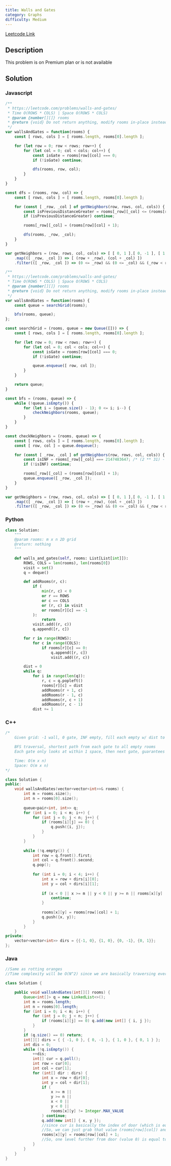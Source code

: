 ```yaml
---
title: Walls and Gates
category: Graphs
difficulty: Medium
---
```


<Callout>

[Leetcode Link](https://leetcode.com/problems/walls-and-gates)

</Callout>

## Description
This problem is on Premium plan or is not available

## Solution

### Javascript
```javascript
/**
 * https://leetcode.com/problems/walls-and-gates/
 * Time O(ROWS * COLS) | Space O(ROWS * COLS)
 * @param {number[][]} rooms
 * @return {void} Do not return anything, modify rooms in-place instead.
 */
var wallsAndGates = function(rooms) {
    const [ rows, cols ] = [ rooms.length, rooms[0].length ];

    for (let row = 0; row < rows; row++) {
        for (let col = 0; col < cols; col++) {
            const isGate = rooms[row][col] === 0;
            if (!isGate) continue;

            dfs(rooms, row, col);
        }
    }
}

const dfs = (rooms, row, col) => {
    const [ rows, cols ] = [ rooms.length, rooms[0].length ];

    for (const [ _row, _col ] of getNeighbors(row, rows, col, cols)) {
        const isPreviousDistanceGreater = rooms[_row][_col] <= (rooms[row][col] + 1);
        if (isPreviousDistanceGreater) continue;

        rooms[_row][_col] = (rooms[row][col] + 1);

        dfs(rooms, _row, _col);
    }
}

var getNeighbors = (row, rows, col, cols) => [ [ 0, 1 ],[ 0, -1 ], [ 1, 0 ], [ -1, 0 ] ]
    .map(([ _row, _col ]) => [ (row + _row), (col + _col) ])
    .filter(([ _row, _col ]) => (0 <= _row) && (0 <= _col) && (_row < rows) && (_col < cols));

/**
 * https://leetcode.com/problems/walls-and-gates/
 * Time O(ROWS * COLS) | Space O(ROWS * COLS)
 * @param {number[][]} rooms
 * @return {void} Do not return anything, modify rooms in-place instead.
 */
var wallsAndGates = function(rooms) {
    const queue = searchGrid(rooms);

    bfs(rooms, queue);
};

const searchGrid = (rooms, queue = new Queue([])) => {
    const [ rows, cols ] = [ rooms.length, rooms[0].length ];

    for (let row = 0; row < rows; row++) {
        for (let col = 0; col < cols; col++) {
            const isGate = rooms[row][col] === 0;
            if (!isGate) continue;

            queue.enqueue([ row, col ]);
        }
    }

    return queue;
}

const bfs = (rooms, queue) => {
    while (!queue.isEmpty()) {
        for (let i = (queue.size() - 1); 0 <= i; i--) {
            checkNeighbors(rooms, queue);
        }
    }
}

const checkNeighbors = (rooms, queue) => {
    const [ rows, cols ] = [ rooms.length, rooms[0].length ];
    const [ row, col ] = queue.dequeue();

    for (const [ _row, _col ] of getNeighbors(row, rows, col, cols)) {
        const isINF = rooms[_row][_col] === 2147483647; /* (2 ** 31) - 1 */
        if (!isINF) continue;

        rooms[_row][_col] = (rooms[row][col] + 1);
        queue.enqueue([ _row, _col ]);
    }
}

var getNeighbors = (row, rows, col, cols) => [ [ 0, 1 ],[ 0, -1 ], [ 1, 0 ], [ -1, 0 ] ]
    .map(([ _row, _col ]) => [ (row + _row), (col + _col) ])
    .filter(([ _row, _col ]) => (0 <= _row) && (0 <= _col) && (_row < rows) && (_col < cols));

```
### Python
```python
class Solution:
    """
    @param rooms: m x n 2D grid
    @return: nothing
    """

    def walls_and_gates(self, rooms: List[List[int]]):
        ROWS, COLS = len(rooms), len(rooms[0])
        visit = set()
        q = deque()

        def addRooms(r, c):
            if (
                min(r, c) < 0
                or r == ROWS
                or c == COLS
                or (r, c) in visit
                or rooms[r][c] == -1
            ):
                return
            visit.add((r, c))
            q.append([r, c])

        for r in range(ROWS):
            for c in range(COLS):
                if rooms[r][c] == 0:
                    q.append([r, c])
                    visit.add((r, c))

        dist = 0
        while q:
            for i in range(len(q)):
                r, c = q.popleft()
                rooms[r][c] = dist
                addRooms(r + 1, c)
                addRooms(r - 1, c)
                addRooms(r, c + 1)
                addRooms(r, c - 1)
            dist += 1

```
### C++
```cpp
/*
    Given grid: -1 wall, 0 gate, INF empty, fill each empty w/ dist to nearest gate

    BFS traversal, shortest path from each gate to all empty rooms
    Each gate only looks at within 1 space, then next gate, guarantees shortest

    Time: O(m x n)
    Space: O(m x n)
*/

class Solution {
public:
    void wallsAndGates(vector<vector<int>>& rooms) {
        int m = rooms.size();
        int n = rooms[0].size();
        
        queue<pair<int, int>> q;
        for (int i = 0; i < m; i++) {
            for (int j = 0; j < n; j++) {
                if (rooms[i][j] == 0) {
                    q.push({i, j});
                }
            }
        }
        
        while (!q.empty()) {
            int row = q.front().first;
            int col = q.front().second;
            q.pop();
            
            for (int i = 0; i < 4; i++) {
                int x = row + dirs[i][0];
                int y = col + dirs[i][1];
                
                if (x < 0 || x >= m || y < 0 || y >= n || rooms[x][y] != INT_MAX) {
                    continue;
                }
                
                rooms[x][y] = rooms[row][col] + 1;
                q.push({x, y});
            }
        }
    }
private:
    vector<vector<int>> dirs = {{-1, 0}, {1, 0}, {0, -1}, {0, 1}};
};

```
### Java
```java
//Same as rotting oranges
//Time complexity will be O(N^2) since we are basically traversing every value in the grid.

class Solution {

    public void wallsAndGates(int[][] rooms) {
        Queue<int[]> q = new LinkedList<>();
        int m = rooms.length;
        int n = rooms[0].length;
        for (int i = 0; i < m; i++) {
            for (int j = 0; j < n; j++) {
                if (rooms[i][j] == 0) q.add(new int[] { i, j });
            }
        }
        if (q.size() == 0) return;
        int[][] dirs = { { -1, 0 }, { 0, -1 }, { 1, 0 }, { 0, 1 } };
        int dis = 0;
        while (!q.isEmpty()) {
            ++dis;
            int[] cur = q.poll();
            int row = cur[0];
            int col = cur[1];
            for (int[] dir : dirs) {
                int x = row + dir[0];
                int y = col + dir[1];
                if (
                    x >= m ||
                    y >= n ||
                    x < 0 ||
                    y < 0 ||
                    rooms[x][y] != Integer.MAX_VALUE
                ) continue;
                q.add(new int[] { x, y });
                //since cur is basically the index of door (which is equal to 0)
                //So, we can just grab that value (rooms[row][col]) and add 1 to it and change it every time
                rooms[x][y] = rooms[row][col] + 1;
                //So, one level further from door (value 0) is equal to 1. Now, we do bfs from that position so value will be 2 and so on.
            }
        }
    }
}

```


